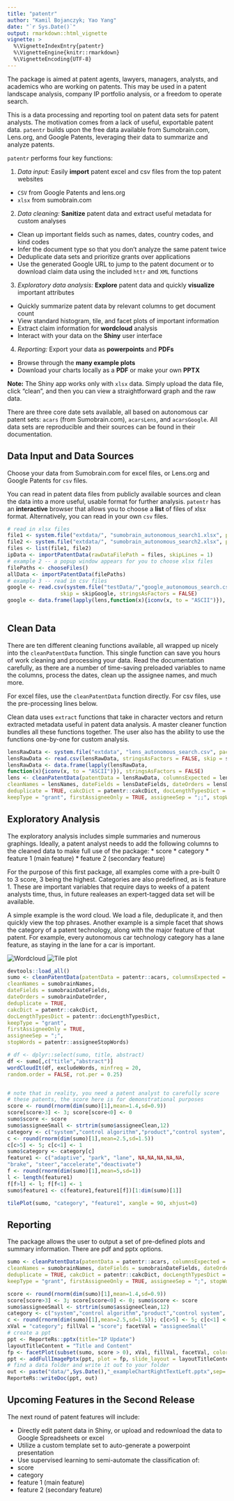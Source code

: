 ```yaml
---
title: "patentr"
author: "Kamil Bojanczyk; Yao Yang"
date: "`r Sys.Date()`"
output: rmarkdown::html_vignette
vignette: >
  %\VignetteIndexEntry{patentr}
  %\VignetteEngine{knitr::rmarkdown}
  %\VignetteEncoding{UTF-8}
---
```


The package is aimed at patent agents, lawyers, managers, analysts, and 
academics who are working on patents. This may be used in a patent landscape 
analysis, company IP portfolio analysis, or a freedom to operate search. 

This is a data processing and reporting tool on patent data sets for 
patent analysts. The motivation comes from a lack of useful, exportable 
patent data. `patentr` builds upon the free data available from Sumobrain.com, 
Lens.org, and Google Patents, leveraging their data to summarize and analyze 
patents. 

`patentr` performs four key functions:

 1. *Data input:* Easily **import** patent excel and csv files from the top patent websites
  + `CSV` from Google Patents and lens.org
  + `xlsx` from sumobrain.com 
 2. *Data cleaning:* **Sanitize** patent data and extract useful metadata for custom analyses
  + Clean up important fields such as names, dates, country codes, and kind codes
  + Infer the document type so that you don't analyze the same patent twice
  + Deduplicate data sets and prioritize grants over applications 
  + Use the generated Google URL to jump to the patent document or to download 
  claim data using the included `httr` and `XML` functions
 3. *Exploratory data analysis:* **Explore** patent data and quickly **visualize** important attributes 
  + Quickly summarize patent data by relevant columns to get document count 
  + View standard histogram, tile, and facet plots of important information 
  + Extract claim information for **wordcloud** analysis 
  + Interact with your data on the **Shiny** user interface
 4. *Reporting:* Export your data as **powerpoints** and **PDFs** 
  + Browse through the **many example plots** 
  + Download your charts locally as a **PDF** or make your own **PPTX** 

**Note:** The Shiny app works only with `xlsx` data. Simply upload the data file,
click "clean", and then you can view a straightforward graph and the raw data.

There are three core date sets available, all based on autonomous car patent sets:
`acars` (from Sumobrain.com), `acarsLens`, and `acarsGoogle`. All data sets are 
reproducible and their sources can be found in their documentation. 

## Data Input and Data Sources

Choose your data from Sumobrain.com for excel files, or Lens.org and Google Patents 
for `csv` files. 

You can read in patent data files from publicly available sources and clean the 
data into a more useful, usable format for further analysis. `patentr` has an 
**interactive** browser that allows you to choose a **list** of files of xlsx 
format. Alternatively, you can read in your own `csv` files. 
```r
# read in xlsx files
file1 <- system.file("extdata/", "sumobrain_autonomous_search1.xlsx", package="patentr")
file2 <- system.file("extdata/", "sumobrain_autonomous_search2.xlsx", package="patentr")
files <- list(file1, file2)
ipData <- importPatentData(rawDataFilePath = files, skipLines = 1)
# example 2 -- a popup window appears for you to choose xlsx files
filePaths <- chooseFiles()
allData <- importPatentData(filePaths)
# example 3 -- read in csv files
google <- read.csv(system.file("testData/","google_autonomous_search.csv", package ="patentr")
                 skip = skipGoogle, stringsAsFactors = FALSE)
google <- data.frame(lapply(lens,function(x){iconv(x, to = "ASCII")}), stringsAsFactors = FALSE)
  

```


## Clean Data

There are ten different cleaning functions available, all wrapped up nicely into 
the `cleanPatentData` function. This single function can save you hours of work 
cleaning and processing your data. Read the documentation carefully, as there are 
a number of time-saving preloaded variables to name the columns, process the 
dates, clean up the assignee names, and much more.

For excel files, use the `cleanPatentData` function directly. For csv files, 
use the pre-processing lines below. 

Clean data uses `extract` functions that take in character vectors and return 
extracted metadata useful in patent data analysis. A master cleaner function
bundles all these functions together. The user also has the ability to use the 
functions one-by-one for custom analysis. 

```r
lensRawData <- system.file("extdata", "lens_autonomous_search.csv", package = "patentr")
lensRawData <- read.csv(lensRawData, stringsAsFactors = FALSE, skip = skipLens)
lensRawData <- data.frame(lapply(lensRawData,
function(x){iconv(x, to = "ASCII")}), stringsAsFactors = FALSE)
lens <- cleanPatentData(patentData = lensRawData, columnsExpected = lensColumns,
cleanNames = lensNames, dateFields = lensDateFields, dateOrders = lensDateOrder,
deduplicate = TRUE, cakcDict = patentr::cakcDict, docLengthTypesDict = patentr::docLengthTypesDict,
keepType = "grant", firstAssigneeOnly = TRUE, assigneeSep = ";;", stopWords = patentr::assigneeStopWords)
```


## Exploratory Analysis 

The exploratory analysis includes simple summaries and numerous graphings. Ideally,
a patent analyst needs to add the following columns to the cleaned data to make 
full use of the package:
 * score 
 * category 
 * feature 1 (main feature)
 * feature 2 (secondary feature)

For the purpose of this first package, all examples come with a pre-built 0 to 3
score, 3 being the highest. Categories are also predefined, as is feature 1. These 
are important variables that require days to weeks of a patent analysts time, thus,
in future realeases an expert-tagged data set will be available. 

A simple example is the word cloud. We load a file, deduplicate it, and then 
quickly view the top phrases. Another example is a simple facet that shows 
the category of a patent technology, along with the major feature of that patent. 
For example, every autonomous car technology category has a lane feature, as 
staying in the lane for a car is important.

![Wordcloud](Rplot01.png) ![Tile plot](Rplot.png)
```r
devtools::load_all()
sumo <- cleanPatentData(patentData = patentr::acars, columnsExpected = sumobrainColumns,
cleanNames = sumobrainNames,
dateFields = sumobrainDateFields,
dateOrders = sumobrainDateOrder,
deduplicate = TRUE,
cakcDict = patentr::cakcDict,
docLengthTypesDict = patentr::docLengthTypesDict,
keepType = "grant",
firstAssigneeOnly = TRUE,
assigneeSep = ";",
stopWords = patentr::assigneeStopWords)

# df <- dplyr::select(sumo, title, abstract)
df <- sumo[,c("title","abstract")]
wordCloudIt(df, excludeWords, minfreq = 20,
random.order = FALSE, rot.per = 0.25)


# note that in reality, you need a patent analyst to carefully score
# these patents, the score here is for demonstrational purposes
score <- round(rnorm(dim(sumo)[1],mean=1.4,sd=0.9))
score[score>3] <- 3; score[score<0] <- 0
sumo$score <- score
sumo$assigneeSmall <- strtrim(sumo$assigneeClean,12)
category <- c("system","control algorithm","product","control system", "communication")
c <- round(rnorm(dim(sumo)[1],mean=2.5,sd=1.5))
c[c>5] <- 5; c[c<1] <- 1
sumo$category <- category[c]
feature1 <- c("adaptive", "park", "lane", NA,NA,NA,NA,NA,
"brake", "steer","accelerate","deactivate")
f <- round(rnorm(dim(sumo)[1],mean=5,sd=1))
l <- length(feature1)
f[f>l] <- l; f[f<1] <- 1
sumo$feature1 <- c(feature1,feature1[f])[1:dim(sumo)[1]]

tilePlot(sumo, "category", "feature1", xangle = 90, xhjust=0)


```



## Reporting
The package allows the user to output a set of pre-defined plots and 
summary information. There are pdf and pptx options. 

```r
sumo <- cleanPatentData(patentData = patentr::acars, columnsExpected = sumobrainColumns,
cleanNames = sumobrainNames, dateFields = sumobrainDateFields, dateOrders = sumobrainDateOrder,
deduplicate = TRUE, cakcDict = patentr::cakcDict, docLengthTypesDict = patentr::docLengthTypesDict, 
keepType = "grant", firstAssigneeOnly = TRUE, assigneeSep = ";", stopWords = patentr::assigneeStopWords)

score <- round(rnorm(dim(sumo)[1],mean=1.4,sd=0.9))
score[score>3] <- 3; score[score<0] <- 0; sumo$score <- score
sumo$assigneeSmall <- strtrim(sumo$assigneeClean,12)
category <- c("system","control algorithm","product","control system", "communication")
c <- round(rnorm(dim(sumo)[1],mean=2.5,sd=1.5)); c[c>5] <- 5; c[c<1] <- 1; sumo$category <- category[c]
xVal = "category"; fillVal = "score"; facetVal = "assigneeSmall"
# create a ppt
ppt <- ReporteRs::pptx(title="IP Update")
layoutTitleContent = "Title and Content"
fp <- facetPlot(subset(sumo, score > 0), xVal, fillVal, facetVal, colors = patentr::scoreColors, recolor = FALSE)
ppt <- addFullImagePptx(ppt, plot = fp, slide_layout = layoutTitleContent)
# find a data folder and write it out to your folder
out <- paste("data/",Sys.Date(),"_exampleChartRightTextLeft.pptx",sep='')
ReporteRs::writeDoc(ppt, out)
```


## Upcoming Features in the Second Release

The next round of patent features will include: 

 * Directly edit patent data in Shiny, or upload and redownload the data to 
 Google Spreadsheets or excel 
 * Utilize a custom template set to auto-generate a powerpoint presentation 
 * Use supervised learning to semi-automate the classification of:
  + score 
  + category 
  + feature 1 (main feature)
  + feature 2 (secondary feature)